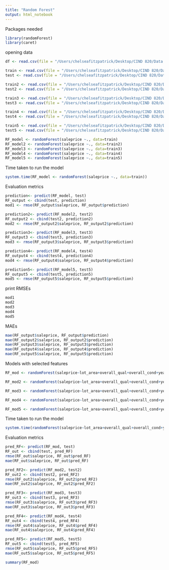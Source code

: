 ```yaml
---
title: "Random Forest"
output: html_notebook
---
```


Packages needed
```r
library(randomForest)
library(caret)
```

opening data
```r
df <- read.csv(file = "/Users/chelseafitzpatrick/Desktop/CIND 820/Data Analysis/cleaned_housing.csv", header = TRUE)

train <- read.csv(file = "/Users/chelseafitzpatrick/Desktop/CIND 820/Data Analysis/train_housing.csv", header = TRUE)
test <- read.csv(file = "/Users/chelseafitzpatrick/Desktop/CIND 820/Data Analysis/test_housing.csv", header = TRUE)

train2 <- read.csv(file = "/Users/chelseafitzpatrick/Desktop/CIND 820/Data Analysis/train_housing2.csv", header = TRUE)
test2 <- read.csv(file = "/Users/chelseafitzpatrick/Desktop/CIND 820/Data Analysis/test_housing2.csv", header = TRUE)

train3 <- read.csv(file = "/Users/chelseafitzpatrick/Desktop/CIND 820/Data Analysis/train_housing3.csv", header = TRUE)
test3 <- read.csv(file = "/Users/chelseafitzpatrick/Desktop/CIND 820/Data Analysis/test_housing3.csv", header = TRUE)

train4 <- read.csv(file = "/Users/chelseafitzpatrick/Desktop/CIND 820/Data Analysis/train_housing4.csv", header = TRUE)
test4 <- read.csv(file = "/Users/chelseafitzpatrick/Desktop/CIND 820/Data Analysis/test_housing4.csv", header = TRUE)

train5 <- read.csv(file = "/Users/chelseafitzpatrick/Desktop/CIND 820/Data Analysis/train_housing5.csv", header = TRUE)
test5 <- read.csv(file = "/Users/chelseafitzpatrick/Desktop/CIND 820/Data Analysis/test_housing5.csv", header = TRUE)
```


```r
RF_model <- randomForest(saleprice ~., data=train)
RF_model2 <- randomForest(saleprice ~., data=train2)
RF_model3 <- randomForest(saleprice ~., data=train3)
RF_model4 <- randomForest(saleprice ~., data=train4)
RF_model5 <- randomForest(saleprice ~., data=train5)
```
Time taken to run the model
```r
system.time(RF_model <- randomForest(saleprice ~., data=train))
```

Evaluation metrics
```r
prediction<- predict(RF_model, test)
RF_output <- cbind(test, prediction)
mod1 <- rmse(RF_output$saleprice, RF_output$prediction)

prediction2<- predict(RF_model2, test2)
RF_output2 <- cbind(test2, prediction2)
mod2 <- rmse(RF_output2$saleprice, RF_output2$prediction)

prediction3<- predict(RF_model3, test3)
RF_output3 <- cbind(test3, prediction3)
mod3 <- rmse(RF_output3$saleprice, RF_output3$prediction)

prediction4<- predict(RF_model4, test4)
RF_output4 <- cbind(test4, prediction4)
mod4 <- rmse(RF_output4$saleprice, RF_output4$prediction)

prediction5<- predict(RF_model5, test5)
RF_output5 <- cbind(test5, prediction5)
mod5 <- rmse(RF_output5$saleprice, RF_output5$prediction)
```
print RMSEs
```r
mod1
mod2
mod3
mod4
mod5
```
MAEs
```r
mae(RF_output$saleprice, RF_output$prediction)
mae(RF_output2$saleprice, RF_output2$prediction)
mae(RF_output3$saleprice, RF_output3$prediction)
mae(RF_output4$saleprice, RF_output4$prediction)
mae(RF_output5$saleprice, RF_output5$prediction)
```

Models with selected features
```r
RF_mod <- randomForest(saleprice~lot_area+overall_qual+overall_cond+year_built+year_remod.add+X1st_flr_sf+X2nd_flr_sf+land_sl+roof+roof_m, data=train)

RF_mod2 <- randomForest(saleprice~lot_area+overall_qual+overall_cond+year_built+year_remod.add+X1st_flr_sf+X2nd_flr_sf+land_sl+roof+roof_m, data=train2)

RF_mod3 <- randomForest(saleprice~lot_area+overall_qual+overall_cond+year_built+year_remod.add+X1st_flr_sf+X2nd_flr_sf+land_sl+roof+roof_m, data=train3)

RF_mod4 <- randomForest(saleprice~lot_area+overall_qual+overall_cond+year_built+year_remod.add+X1st_flr_sf+X2nd_flr_sf+land_sl+roof+roof_m, data=train4)

RF_mod5 <- randomForest(saleprice~lot_area+overall_qual+overall_cond+year_built+year_remod.add+X1st_flr_sf+X2nd_flr_sf+land_sl+roof+roof_m, data=train5)
```
Time taken to run the model
```r
system.time(randomForest(saleprice~lot_area+overall_qual+overall_cond+year_built+year_remod.add+X1st_flr_sf+X2nd_flr_sf+land_sl+roof+roof_m, data=train))
```
Evaluation metrics
```r
pred_RF<- predict(RF_mod, test)
RF_out <- cbind(test, pred_RF)
rmse(RF_out$saleprice, RF_out$pred_RF)
mae(RF_out$saleprice, RF_out$pred_RF)

pred_RF2<- predict(RF_mod2, test2)
RF_out2 <- cbind(test2, pred_RF2)
rmse(RF_out2$saleprice, RF_out2$pred_RF2)
mae(RF_out2$saleprice, RF_out2$pred_RF2)

pred_RF3<- predict(RF_mod3, test3)
RF_out3 <- cbind(test3, pred_RF3)
rmse(RF_out3$saleprice, RF_out3$pred_RF3)
mae(RF_out3$saleprice, RF_out3$pred_RF3)

pred_RF4<- predict(RF_mod4, test4)
RF_out4 <- cbind(test4, pred_RF4)
rmse(RF_out4$saleprice, RF_out4$pred_RF4)
mae(RF_out4$saleprice, RF_out4$pred_RF4)

pred_RF5<- predict(RF_mod5, test5)
RF_out5 <- cbind(test5, pred_RF5)
rmse(RF_out5$saleprice, RF_out5$pred_RF5)
mae(RF_out5$saleprice, RF_out5$pred_RF5)
```
```r
summary(RF_mod)
```


